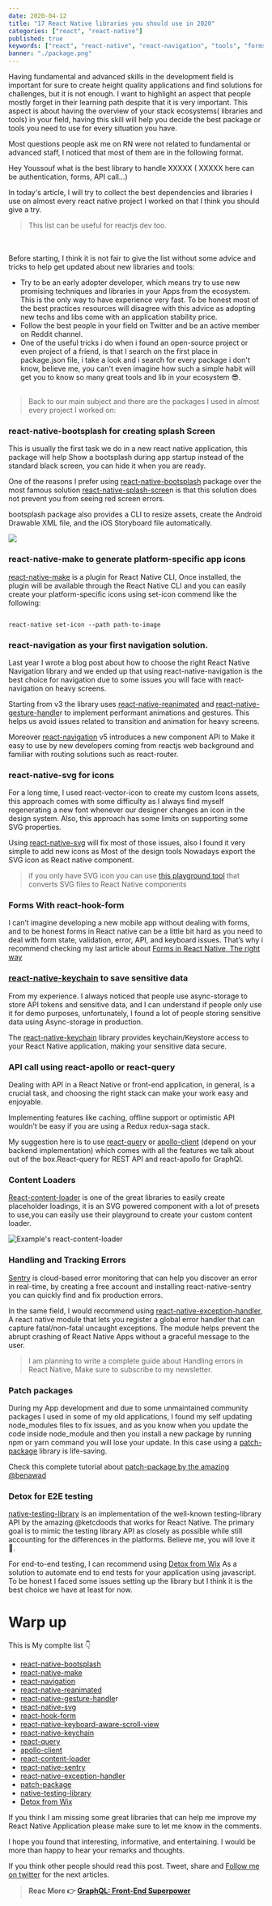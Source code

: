 ```yaml
---
date: 2020-04-12
title: "17 React Native libraries you should use in 2020"
categories: ["react", "react-native"]
published: true
keywords: ["react", "react-native", "react-navigation", "tools", "forms"]
banner: "./package.png"
---
```


Having fundamental and advanced skills in the development field is important for sure to create height quality applications and find solutions for challenges, but it is not enough. I want to highlight an aspect that people mostly forget in their learning path despite that it is very important. This aspect is about having the overview of your stack ecosystems( libraries and tools) in your field, having this skill will help you decide the best package or tools you need to use for every situation you have.

Most questions people ask me on RN were not related to fundamental or advanced staff, I noticed that most of them are in the following format.

Hey Youssouf what is the best library to handle XXXXX ( XXXXX here can be authentication, forms, API call…)

In today's article, I will try to collect the best dependencies and libraries I use on almost every react native project I worked on that I think you should give a try.

> This list can be useful for reactjs dev too.

<br />
<br />
Before starting, I think it is not fair to give the list without some advice and
tricks to help get updated about new libraries and tools:

- Try to be an early adopter developer, which means try to use new promising techniques and libraries in your Apps from the ecosystem. This is the only way to have experience very fast. To be honest most of the best practices resources will disagree with this advice as adopting new techs and libs come with an application stability price.
- Follow the best people in your field on Twitter and be an active member on Reddit channel.
- One of the useful tricks i do when i found an open-source project or even project of a friend, is that I search on the first place in package.json file, i take a look and i search for every package i don't know, believe me, you can't even imagine how such a simple habit will get you to know so many great tools and lib in your ecosystem 😎.
  <br />
  <br />

> Back to our main subject and there are the packages I used in almost every project I worked on:

### react-native-bootsplash for creating splash Screen

This is usually the first task we do in a new react native application, this package will help Show a bootsplash during app startup instead of the standard black screen, you can hide it when you are ready.

One of the reasons I prefer using [react-native-bootsplash](https://github.com/zoontek/react-native-bootsplash) package over the most famous solution [react-native-splash-scree](https://github.com/crazycodeboy/react-native-splash-screen)n is that this solution does not prevent you from seeing red screen errors.

bootsplash package also provides a CLI to resize assets, create the Android Drawable XML file, and the iOS Storyboard file automatically.

![](https://lh4.googleusercontent.com/FpN1DFC_iAmBRrFgxtf66fH5VvXmabYefFAuaJPS72rtPwQq32wN4GcCfhfy6TGECJnsHdClTQrYci-dR2V3LwtJ7EdypZ2ut_zjh0ZLuFocxIgquDtx8Ydl719rtchWyIGER1U)

### react-native-make to generate platform-specific app icons

[react-native-make](https://github.com/bamlab/react-native-make) is a plugin for React Native CLI, Once installed, the plugin will be available through the React Native CLI and you can easily create your platform-specific icons using set-icon commend like the following:

```

react-native set-icon --path path-to-image

```

### react-navigation as your first navigation solution.

Last year I wrote a blog post about how to choose the right React Native Navigation library and we ended up that using react-native-navigation is the best choice for navigation due to some issues you will face with react-navigation on heavy screens.

Starting from v3 the library uses [react-native-reanimated](https://software-mansion.github.io/react-native-reanimated/) and [react-native-gesture-handle](https://software-mansion.github.io/react-native-gesture-handler/docs/getting-started.html)r to implement performant animations and gestures. This helps us avoid issues related to transition and animation for heavy screens.

Moreover [react-navigation](https://reactnavigation.org/) v5 introduces a new component API to Make it easy to use by new developers coming from reactjs web background and familiar with routing solutions such as react-router.

### react-native-svg for icons

For a long time, I used react-vector-icon to create my custom Icons assets, this approach comes with some difficulty as I always find myself regenerating a new font whenever our designer changes an icon in the design system. Also, this approach has some limits on supporting some SVG properties.

Using [react-native-svg](https://github.com/react-native-community/react-native-svg) will fix most of those issues, also I found it very simple to add new icons as Most of the design tools Nowadays export the SVG icon as React native component.

> if you only have SVG icon you can use [this playground tool](https://react-svgr.com/playground/) that converts SVG files to React Native components

### Forms With react-hook-form

I can’t imagine developing a new mobile app without dealing with forms, and to be honest forms in React native can be a little bit hard as you need to deal with form state, validation, error, API, and keyboard issues. That’s why i recommend checking my last article about [Forms in React Native, The right way](https://elazizi.com/forms-in-react-native-the-right-way)

### [react-native-keychain](https://github.com/oblador/react-native-keychain) to save sensitive data

From my experience. I always noticed that people use async-storage to store API tokens and sensitive data, and I can understand if people only use it for demo purposes, unfortunately, I found a lot of people storing sensitive data using Async-storage in production.

The [react-native-keychain](https://github.com/oblador/react-native-keychain) library provides keychain/Keystore access to your React Native application, making your sensitive data secure.

### API call using react-apollo or react-query

Dealing with API in a React Native or front-end application, in general, is a crucial task, and choosing the right stack can make your work easy and enjoyable.

Implementing features like caching, offline support or optimistic API wouldn’t be easy if you are using a Redux redux-saga stack.

My suggestion here is to use [react-query](https://github.com/tannerlinsley/react-query) or [apollo-client](https://www.apollographql.com/docs/react/) (depend on your backend implementation) which comes with all the features we talk about out of the box.React-query for REST API and react-apollo for GraphQl.

### Content Loaders

[React-content-loader](https://github.com/danilowoz/react-content-loader) is one of the great libraries to easily create placeholder loadings, it is an SVG powered component with a lot of presets to use,you can easily use their playground to create your custom content loader.

![Example's react-content-loader](https://lh6.googleusercontent.com/DIH8ui53vzo25aEA3-yPbSz2g2P_PF3X8U7Z0khUIBaaMS-dnnwIWeI_C6Ft6k2com-BMN1vECD5IdfFcRVPIhKJzx6V4_nCVWqeDI27j0x7fcfvEMF-f1LfDMTPvXrrZuVzyE0)

### Handling and Tracking Errors

[Sentry](https://github.com/getsentry/sentry-react-native) is cloud-based error monitoring that can help you discover an error in real-time, by creating a free account and installing react-native-sentry you can quickly find and fix production errors.

In the same field, I would recommend using [react-native-exception-handler](https://github.com/master-atul/react-native-exception-handler), A react native module that lets you register a global error handler that can capture fatal/non-fatal uncaught exceptions. The module helps prevent the abrupt crashing of React Native Apps without a graceful message to the user.

> I am planning to write a complete guide about Handling errors in React Native, Make sure to subscribe to my newsletter.

### Patch packages

During my App development and due to some unmaintained community packages I used in some of my old applications, I found my self updating node_modules files to fix issues, and as you know when you update the code inside node_module and then you install a new package by running npm or yarn command you will lose your update. In this case using a [patch-package](https://github.com/ds300/patch-package) library is life-saving.

Check this complete tutorial about [patch-package by the amazing @benawad](https://www.youtube.com/watch?v=2AVs-Yh1bS8)

### Detox for E2E testing

[native-testing-library](https://github.com/testing-library/native-testing-library) is an implementation of the well-known testing-library API by the amazing @ketcdoods that works for React Native. The primary goal is to mimic the testing library API as closely as possible while still accounting for the differences in the platforms. Believe me, you will love it 🥰.

For end-to-end testing, I can recommend using [Detox from Wix](https://github.com/wix/Detox) As a solution to automate end to end tests for your application using javascript. To be honest I faced some issues setting up the library but I think it is the best choice we have at least for now.

# Warp up

This is My complte list 👇

- [react-native-bootsplash](https://github.com/zoontek/react-native-bootsplash)
- [react-native-make](https://github.com/bamlab/react-native-make)
- [react-navigation](https://reactnavigation.org/)
- [react-native-reanimated](https://software-mansion.github.io/react-native-reanimated/)
- [react-native-gesture-handle](https://software-mansion.github.io/react-native-gesture-handler/docs/getting-started.html)r
- [react-native-svg](https://github.com/react-native-community/react-native-svg)
- [react-hook-form](https://react-hook-form.com/)
- [react-native-keyboard-aware-scroll-view](https://github.com/APSL/react-native-keyboard-aware-scroll-view)
- [react-native-keychain](https://github.com/oblador/react-native-keychain)
- [react-query](https://github.com/tannerlinsley/react-query)
- [apollo-client](https://www.apollographql.com/docs/react/)
- [react-content-loader](https://github.com/danilowoz/react-content-loader)
- [react-native-sentry](https://github.com/getsentry/sentry-react-native)
- [react-native-exception-handler](https://github.com/master-atul/react-native-exception-handler)
- [patch-package](https://github.com/ds300/patch-package)
- [native-testing-library](https://github.com/testing-library/native-testing-library)
- [Detox from Wix](https://github.com/wix/Detox)

If you think I am missing some great libraries that can help me improve my React Native Application please make sure to let me know in the comments.

I hope you found that interesting, informative, and entertaining. I would be more than happy to hear your remarks and thoughts.

If you think other people should read this post. Tweet, share and [Follow me on twitter](https://twitter.com/ElaziziYoussouf) for the next articles.

> **Reac More 👉 [GraphQL: Front-End Superpower](https://elazizi.com/graph-ql-front-end-superpower)**
